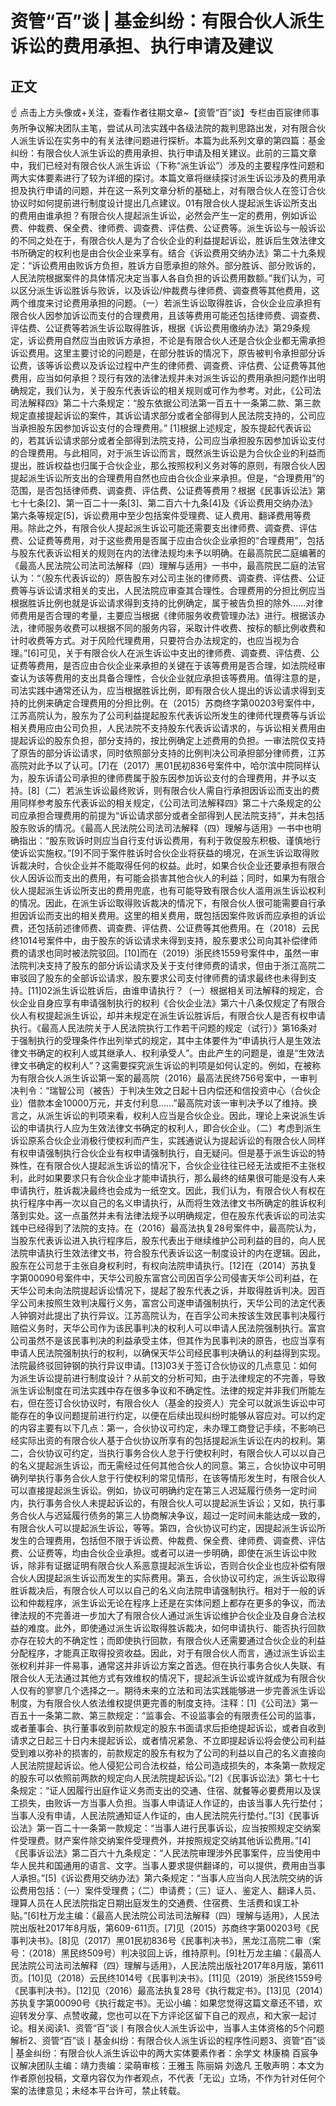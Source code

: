 # 资管“百”谈 | 基金纠纷：有限合伙人派生诉讼的费用承担、执行申请及建议
## 正文
☝ 点击上方头像或+关注，查看作者往期文章~【资管“百”谈】专栏由百宸律师事务所争议解决团队主笔，尝试从司法实践中各级法院的裁判思路出发，对有限合伙人派生诉讼在实务中的有关法律问题进行探析。本篇为此系列文章的第四篇：基金纠纷：有限合伙人派生诉讼的费用承担、执行申请及相关建议。此前的三篇文章中，我们已经对有限合伙人派生诉讼（下称“派生诉讼”）涉及的主要程序性问题和两大实体要素进行了较为详细的探讨。本篇文章将继续探讨派生诉讼涉及的费用承担及执行申请的问题，并在这一系列文章分析的基础上，对有限合伙人在签订合伙协议时如何提前进行制度设计提出几点建议。01有限合伙人提起派生诉讼所支出的费用由谁承担？有限合伙人提起派生诉讼，必然会产生一定的费用，例如诉讼费、仲裁费、保全费、律师费、调查费、评估费、公证费等。派生诉讼与一般诉讼的不同之处在于，有限合伙人是为了合伙企业的利益提起诉讼，胜诉后生效法律文书所确定的权利也是由合伙企业来享有。结合《诉讼费用交纳办法》第二十九条规定：“诉讼费用由败诉方负担，胜诉方自愿承担的除外。部分胜诉、部分败诉的，人民法院根据案件的具体情况决定当事人各自负担的诉讼费用数额。”我们认为，可以区分派生诉讼胜诉与败诉，以及诉讼/仲裁费与律师费、调查费等其他费用，这两个维度来讨论费用承担的问题。（一）若派生诉讼取得胜诉，合伙企业应承担有限合伙人因参加诉讼而支付的合理费用，且该等费用可能还包括律师费、调查费、评估费、公证费等若派生诉讼取得胜诉，根据《诉讼费用缴纳办法》第29条规定，诉讼费用自然应当由败诉方承担，不论是有限合伙人还是合伙企业都无需承担诉讼费用。这里主要讨论的问题是，在部分胜诉的情况下，原告被判令承担部分诉讼费，该等诉讼费以及诉讼过程中产生的律师费、调查费、评估费、公证费等其他费用，应当如何承担？现行有效的法律法规并未对派生诉讼的费用承担问题作出明确规定，我们认为，关于股东代表诉讼的相关规则或可作为参考。对此，《公司法司法解释四》第二十六条规定：“股东依据公司法第一百五十一条第二款、第三款规定直接提起诉讼的案件，其诉讼请求部分或者全部得到人民法院支持的，公司应当承担股东因参加诉讼支付的合理费用。” [1]根据上述规定，股东提起代表诉讼的，若其诉讼请求部分或者全部得到法院支持，公司应当承担股东因参加诉讼支付的合理费用。与此相同，对于派生诉讼而言，既然派生诉讼是为合伙企业的利益而提出，胜诉权益也归属于合伙企业，那么按照权利义务对等的原则，有限合伙人因提起派生诉讼所支出的合理费用自然也应由合伙企业来承担。但是，“合理费用”的范围，是否包括律师费、调查费、评估费、公证费等费用？根据《民事诉讼法》第七十七条[2]、第一百二十一条[3]、第二百六十九条[4]及《诉讼费用交纳办法》第六条等规定[5]，诉讼费用中至少包括案件受理费、证人费用、翻译费用等费用。除此之外，有限合伙人提起派生诉讼可能还需要支出律师费、调查费、评估费、公证费等费用，对于这些费用是否属于应由合伙企业承担的“合理费用”，包括与股东代表诉讼相关的规则在内的法律法规均未予以明确。在最高院民二庭编著的《最高人民法院公司法司法解释（四）理解与适用》一书中，最高院民二庭的法官认为：“（股东代表诉讼的）原告股东对公司主张的律师费、调查费、评估费、公证费等与诉讼请求相关的支出，人民法院应审查其合理性。合理费用的分担比例应当根据胜诉比例也就是诉讼请求得到支持的比例确定，属于被告负担的除外……对律师费用是否合理的考量，主要应当根据《律师服务收费管理办法》进行。根据该办法，律师服务收费可以根据不同的服务内容，采取计件收费、按标的额比例收费和计时收费等方式。对于风险代理费用，只要符合办法规定的，也应当视为合理。”[6]可见，关于有限合伙人在派生诉讼中支出的律师费、调查费、评估费、公证费等费用，是否应由合伙企业来承担的关键在于该等费用是否合理，如法院经审查认为该等费用的支出具备合理性，合伙企业就应承担该等费用。值得注意的是，司法实践中通常还认为，应当根据胜诉比例，即有限合伙人提出的诉讼请求得到支持的比例来确定合理费用的分担比例。在（2015）苏商终字第00203号案件中，江苏高院认为，股东为了公司利益提起股东代表诉讼所发生的律师代理费等与诉讼相关费用应由公司负担，人民法院不支持股东代表诉讼请求的，与诉讼相关费用由提起诉讼的股东负担，部分支持的，按比例确定上述费用的负担。一审法院仅支持了原告的部分诉讼请求，同时依照部分支持的比例判决公司承担部分律师费，江苏高院对此予以了认可。[7]在（2017）黑01民初836号案件中，哈尔滨中院同样认为，股东诉请公司承担的律师费属于股东因参加诉讼支付的合理费用，并予以支持。[8]（二）若派生诉讼最终败诉，则有限合伙人需自行承担因诉讼而支出的费用同样参考股东代表诉讼的相关规定，《公司法司法解释四》第二十六条规定的公司应承担合理费用的前提为“诉讼请求部分或者全部得到人民法院支持”，并未包括股东败诉的情况。《最高人民法院公司法司法解释（四）理解与适用》一书中也明确指出：“股东败诉时则应当自行支付诉讼费用，有利于敦促股东积极、谨慎地行使诉讼实施权。”[9]不同于案件胜诉时合伙企业将获益的境况，在派生诉讼取得败诉裁决时，合伙企业并不能取得任何的权益。此时，如果合伙企业还要承担有限合伙人因诉讼而支出的费用，有可能会损害其他合伙人的利益；同时，如果为有限合伙人提起派生诉讼所支出的费用兜底，也有可能导致有限合伙人滥用派生诉讼权利的情况。因此，在派生诉讼取得败诉裁决的情况下，有限合伙人很可能需要自行承担因诉讼而支出的相关费用。这里的相关费用，既包括因案件败诉而应承担的诉讼费，还包括前述律师费、调查费、评估费、公证费等其他费用。在（2018）云民终1014号案件中，由于股东的诉讼请求未得到支持，股东要求公司向其补偿律师费的请求也同时被法院驳回。[10]而在（2019）浙民终1559号案件中，虽然一审法院判决支持了股东的部分诉讼请求及关于支付律师费的请求，但由于浙江高院二审驳回了股东的全部诉讼请求，股东要求公司支付律师费的请求最终也未得到支持。[11]02派生诉讼胜诉后，由谁申请执行？（一）根据相关司法解释的规定，合伙企业自身应享有申请强制执行的权利《合伙企业法》第六十八条仅规定了有限合伙人有权提起派生诉讼，却并未规定在派生诉讼胜诉后，有限合伙人是否有权申请执行。《最高人民法院关于人民法院执行工作若干问题的规定（试行）》第16条对于强制执行的受理条件作出列举式的规定，其中主体要件为“申请执行人是生效法律文书确定的权利人或其继承人、权利承受人”。由此产生的问题是，谁是“生效法律文书确定的权利人”？这需要探究派生诉讼的判项是如何认定的。例如，在被称为有限合伙人派生诉讼第一案的最高院（2016）最高法民终756号案中，一审判决判令：“瑞智公司（被告）于判决生效之日起十日内偿还和信投资中心（合伙企业）借款本金10000万元，并支付利息……”最高院对该一审判决予以了维持。换言之，从派生诉讼的判项来看，权利人应当是合伙企业。因此，理论上来说派生诉讼的申请执行人应为生效法律文书确定的权利人，即合伙企业。（二）考虑到派生诉讼原系合伙企业消极行使权利而产生，实践通说认为提起诉讼的有限合伙人同样有权申请强制执行合伙企业有权申请强制执行，自无疑问。但是基于派生诉讼的特殊性，在有限合伙人提起派生诉讼的情况下，合伙企业往往已经无法或拒不主张权利，此时如果要求只有合伙企业才能申请执行，那么最终的结果很可能是没有人来申请执行，胜诉裁决最终也会成为一纸空文。因此，我们认为，有限合伙人有权在执行程序中再一次以自己的名义申请执行，从而将生效法律文书所确定的胜诉权利落到实处。这一点虽然并未有法律法规予以明确规定，但在股东代表诉讼的司法实践中已经得到了法院的支持。在（2016）最高法执复28号案件中，最高院认为，当股东代表诉讼进入执行程序后，股东代表出于继续维护公司利益的目的，向人民法院申请执行生效法律文书，符合股东代表诉讼这一制度设计的内在逻辑。因此，股东在公司怠于主张自身权利时，有权向法院申请执行。[12]在（2014）苏执复字第00090号案件中，天华公司股东富宫公司因百孚公司侵害天华公司利益，在天华公司未向法院提起诉讼情况下，提起了股东代表之诉，并取得胜诉判决。因百孚公司未按照生效判决履行义务，富宫公司遂申请强制执行，天华公司的法定代表人钟钢对此提出了执行异议。江苏高院认为，在百孚公司未按该生效民事判决履行赔偿义务时，天华公司作为该民事判决的权利人可以申请人民法院强制执行。富宫公司虽然不是该民事判决的利益承受主体，但其作为民事判决的原告，也应当享有申请人民法院强制执行的权利，以确保天华公司经民事判决确认的利益得到实现。法院最终驳回钟钢的执行异议申请。[13]03关于签订合伙协议的几点意见：如何为派生诉讼提前进行制度设计？从前文的分析可知，由于法律规定的不完善，导致派生诉讼制度在司法实践中存在很多争议和不确定性。法律的规定并非我们所能左右，但在签订合伙协议时，有限合伙人（基金的投资人）完全可以就派生诉讼中可能存在的争议问题提前进行约定，以便在后续出现纠纷时能够从容应对。可以约定的内容主要有以下几点：第一，合伙协议可约定，未办理工商登记手续，不影响已经实际出资的有限合伙人基于合伙协议所享有的包括提起派生诉讼在内的权利。第二，合伙协议可约定，当执行事务合伙人怠于行使权利时，有限合伙人可以以自己的名义提起派生诉讼，而无需经过任何其他合伙人的同意。第三，合伙协议中可明确列举执行事务合伙人怠于行使权利的常见情形，在该等情形发生时，有限合伙人可以直接提起派生诉讼。例如，协议可明确约定在第三人迟延履行债务一定时间内，执行事务合伙人未提起诉讼的，有限合伙人可以提起派生诉讼；又如，执行事务合伙人与迟延履行债务的第三人协商解决争议，超过一定时间未能达成一致的，有限合伙人可以提起派生诉讼，等等。第四，合伙协议可约定，因提起派生诉讼所发生的合理费用，包括但不限于诉讼费、仲裁费、保全费、律师费、调查费、评估费、公证费等，均由合伙企业承担。或者可以进一步明确，即使在派生诉讼中败诉，除非有证据证明有限合伙人系恶意提起派生诉讼，否则合伙企业也应补偿有限合伙人因提起派生诉讼而发生的实际费用。第五，合伙协议可约定，派生诉讼取得胜诉裁决后，有限合伙人可以以自己的名义向法院申请强制执行。相对于一般的诉讼和仲裁程序，派生诉讼无论在程序上还是在实体问题上都存在更多的争议，而法律法规的不完善进一步加大了有限合伙人通过派生诉讼维护合伙企业及自身合法权益的难度。此外，即使通过派生诉讼取得胜诉裁决，如何申请执行、能否执行回款亦存在较大的不确定性；而即使执行回款，有限合伙人还需要通过合伙企业的利益分配程序，才能真正取得投资收益。因此，对于有限合伙人而言，通过派生诉讼主张权利并非一件易事，通常这并非诉讼方案之首选。但在执行事务合伙人失联、有限合伙人无法通过其他方式有效维权的情况下，提起派生诉讼或许就成为有限合伙人仅有的寥寥几个选择之一。期待未来的立法和司法实践能够进一步完善派生诉讼制度，为有限合伙人依法维权提供更完善的制度支持。注释：[1]《公司法》第一百五十一条第二款、第三款规定：“监事会、不设监事会的有限责任公司的监事，或者董事会、执行董事收到前款规定的股东书面请求后拒绝提起诉讼，或者自收到请求之日起三十日内未提起诉讼，或者情况紧急、不立即提起诉讼将会使公司利益受到难以弥补的损害的，前款规定的股东有权为了公司的利益以自己的名义直接向人民法院提起诉讼。他人侵犯公司合法权益，给公司造成损失的，本条第一款规定的股东可以依照前两款的规定向人民法院提起诉讼。”[2]《民事诉讼法》第七十七条规定：“证人因履行出庭作证义务而支出的交通、住宿、就餐等必要费用以及误工损失，由败诉一方当事人负担。当事人申请证人作证的，由该当事人先行垫付；当事人没有申请，人民法院通知证人作证的，由人民法院先行垫付。”[3]《民事诉讼法》第一百二十一条第一款规定：“当事人进行民事诉讼，应当按照规定交纳案件受理费。财产案件除交纳案件受理费外，并按照规定交纳其他诉讼费用。”[4]《民事诉讼法》第二百六十九条规定：“人民法院审理涉外民事案件，应当使用中华人民共和国通用的语言、文字。当事人要求提供翻译的，可以提供，费用由当事人承担。”[5]《诉讼费用交纳办法》第六条规定：“当事人应当向人民法院交纳的诉讼费用包括：（一）案件受理费；（二）申请费；（三）证人、鉴定人、翻译人员、理算人员在人民法院指定日期出庭发生的交通费、住宿费、生活费和误工补贴。”[6]杜万龙主编：《最高人民法院公司法司法解释（四）理解与适用》，人民法院出版社2017年8月版，第609-611页。[7]见（2015）苏商终字第00203号《民事判决书》。[8]见（2017）黑01民初836号《民事判决书》，黑龙江高院二审（案号：（2018）黑民终509号）判决驳回上诉，维持原判。[9]杜万龙主编：《最高人民法院公司法司法解释（四）理解与适用》，人民法院出版社2017年8月版，第611页。[10]见（2018）云民终1014号《民事判决书》。[11]见（2019）浙民终1559号《民事判决书》。[12]见（2016）最高法执复28号《执行裁定书》。[13]见（2014）苏执复字第00090号《执行裁定书》。无讼小编：如果您觉得这篇文章还不错，欢迎转发分享、点赞收藏，您也可以在下方评论区留下自己的观点，和大家一起讨论。相关阅读1、资管“百”谈丨有限合伙人派生诉讼中，当事人主体资格的5个问题解析2、资管“百”谈丨基金纠纷：有限合伙人派生诉讼的程序性问题3、资管“百”谈 | 基金纠纷：有限合伙人派生诉讼中的两大实体要素作者：余学文 林康楠 百宸争议解决团队主编：靖力责编：梁萌审核：王雅玉 陈丽娟 刘逸凡 王敬声明：本文为作者原创投稿，文章内容仅为作者观点，不代表「无讼」立场，不作为针对任何个案的法律意见；未经本平台许可，禁止转载。